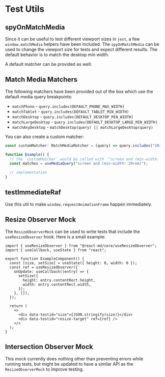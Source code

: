 
# Test Utils

## spyOnMatchMedia <SourceLink name="mocks/match-media-implementation" />

Since it can be useful to test different viewport sizes in `jest`, a few
`window.matchMedia` helpers have been included. The `spyOnMatchMedia` can be
used to change the viewport size for tests and expect different results. The
default behavior is to match the desktop min width.

<ChangeViewportExample />

A default matcher can be provided as well:

<DefaultMediaExample />

## Match Media Matchers <SourceLink name="mocks/match-media" />

The following matchers have been provided out of the box which use the default media query breakpoints:

- `matchPhone` - `query.includes(DEFAULT_PHONE_MAX_WIDTH)`
- `matchTablet` - `query.includes(DEFAULT_TABLET_MIN_WIDTH)`
- `matchDesktop` - `query.includes(DEFAULT_DESKTOP_MIN_WIDTH)`
- `matchLargeDesktop` - `query.includes(DEFAULT_DESKTOP_LARGE_MIN_WIDTH)`
- `matchAnyDesktop` - `matchDesktop(query) || matchLargeDesktop(query)`

You can also create a custom matcher:

```ts
const customMatcher: MatchMediaMatcher = (query) => query.includes("20rem");

function Example() {
  // the `customMatcher` would be called with `"screen and (min-width: 20rem)"`
  const matches = useMediaQuery("screen and (min-width: 20rem)");

  // implementation
}
```

## testImmediateRaf

Use this util to make `window.requestAnimationFrame` happen immediately.

<TestImmediateRafExample />

## Resize Observer Mock <SourceLink name="mocks/ResizeObserver" />

The `ResizeObserverMock` can be used to write tests that include the
`useResizeObserver` hook. Here is a small example:

```tsx fileName="src/ExampleComponent.tsx"
import { useResizeObserver } from "@react-md/core/useResizeObserver";
import { useCallback, useState } from "react";

export function ExampleComponent() {
  const [size, setSize] = useState({ height: 0, width: 0 });
  const ref = useResizeObserver({
    onUpdate: useCallback((entry) => {
      setSize({
        height: entry.contentRect.height,
        width: entry.contentRect.width,
      });
    }, []),
  });

  return (
    <>
      <div data-testid="size">{JSON.stringify(size)}</div>
      <div data-testid="resize-target" ref={ref} />
    </>
  );
}
```

<ResizeObserverMockExample />

## Intersection Observer Mock <SourceLink name="mocks/IntersectionObserver" />

This mock currently does nothing other than preventing errors while running tests,
but might be updated to have a similar API as the `ResizeObserverMock` to
improve testing.
